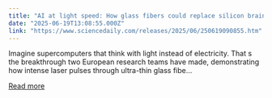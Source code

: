 ```yaml
---
title: "AI at light speed: How glass fibers could replace silicon brains"
date: "2025-06-19T13:08:55.000Z"
link: "https://www.sciencedaily.com/releases/2025/06/250619090855.htm"
---
```


Imagine supercomputers that think with light instead of electricity. That s the breakthrough two European research teams have made, demonstrating how intense laser pulses through ultra-thin glass fibe...

[Read more](https://www.sciencedaily.com/releases/2025/06/250619090855.htm)
